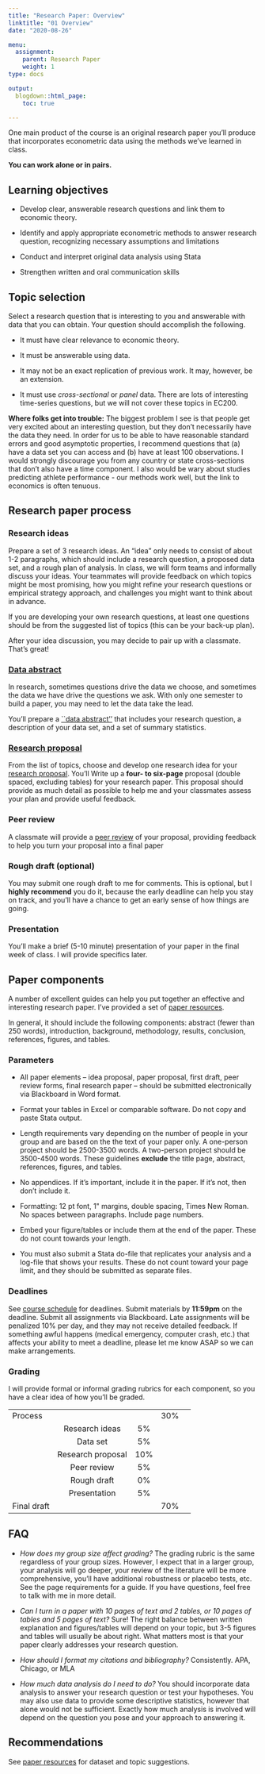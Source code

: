 ```yaml
---
title: "Research Paper: Overview"
linktitle: "01 Overview"
date: "2020-08-26"

menu:
  assignment:
    parent: Research Paper
    weight: 1
type: docs

output:
  blogdown::html_page:
    toc: true

---
```


One main product of the course is an original research paper you'll
produce that incorporates econometric data using the methods we've
learned in class. 

**You can work alone or in pairs.**

## Learning objectives {#learning-objectives .unnumbered}

-   Develop clear, answerable research questions and link them to
    economic theory.

-   Identify and apply appropriate econometric methods to answer
    research question, recognizing necessary assumptions and limitations

-   Conduct and interpret original data analysis using Stata

-   Strengthen written and oral communication skills

## Topic selection {#topic-selection .unnumbered}

Select a research question that is interesting to you and answerable
with data that you can obtain. Your question should accomplish the
following.

-   It must have clear relevance to economic theory.

-   It must be answerable using data.

-   It may not be an exact replication of previous work. It may,
    however, be an extension.

-   It must use *cross-sectional* or *panel* data. There are lots of
    interesting time-series questions, but we will not cover these
    topics in EC200.
    
**Where folks get into trouble:** The biggest problem I see is that people get very excited about an interesting question, but they don't necessarily have the data they need. In order for us to be able to have reasonable standard errors and good asymptotic properties, I recommend questions that (a) have a data set you can access and (b) have at least 100 observations. I would strongly discourage you from any country or state cross-sections that don't also have a time component. I also would be wary about studies predicting athlete performance - our methods work well, but the link to economics is often tenuous. 



## Research paper process {#research-paper-process .unnumbered}

### Research ideas {#research-ideas .unnumbered}

Prepare a set of 3 research ideas. An "idea" only needs to consist of
about 1-2 paragraphs, which should include a research question, a
proposed data set, and a rough plan of analysis. In class, we will form
teams and informally discuss your ideas. Your teammates will provide
feedback on which topics might be most promising, how you might refine
your research questions or empirical strategy approach, and challenges
you might want to think about in advance.

If you are developing your own research questions, at least one
questions should be from the suggested list of topics (this can be your
back-up plan).

After your idea discussion, you may decide to pair up with a classmate.
That's great!

### [Data abstract](../data-abstract)  {#data-preparation .unnumbered}

In research, sometimes questions drive the data we choose, and sometimes
the data we have drive the questions we ask. With only one semester to
build a paper, you may need to let the data take the lead. 

You'll prepare a [``data abstract''](../data-abstract) that includes your research question, a description of your data set, and a set of summary statistics.

### [Research proposal](../research-proposal)  {#research-proposal .unnumbered}

From the list of topics, choose and develop one research idea for your
[research proposal](../research-proposal). You'll Write up a **four- to six-page** proposal (double
spaced, excluding tables) for your research paper. This proposal should
provide as much detail as possible to help me and your classmates assess your
plan and provide useful feedback.


### Peer review {#peer-review .unnumbered}
A classmate will provide a [peer review](../peer-review) of your proposal, providing
feedback to help you turn your proposal into a final paper

### Rough draft (optional)  {#rough-draft-optional .unnumbered}

You may submit one rough draft to me for comments. This is optional, but
I **highly recommend** you do it, because the early deadline can help
you stay on track, and you'll have a chance to get an early sense of how
things are going.

### Presentation {#presentation .unnumbered}

You'll make a brief (5-10 minute) presentation of your paper in the
final week of class. I will provide specifics later.

## Paper components  {#paper-components .unnumbered}

A number of excellent guides can help you put together an effective and
interesting research paper. I've provided a set of [paper resources](/bonus/paper-resources).

In general, it should include the following components: abstract (fewer
than 250 words), introduction, background, methodology, results,
conclusion, references, figures, and tables.

### Parameters {#parameters .unnumbered}

-   All paper elements -- idea proposal, paper proposal, first draft,
    peer review forms, final research paper -- should be submitted
    electronically via Blackboard in Word format.

-   Format your tables in Excel or comparable software. Do not copy and
    paste Stata output.

-   Length requirements vary depending on the number of people in your
    group and are based on the the text of your paper only. A one-person
    project should be 2500-3500 words. A two-person project should be
    3500-4500 words. These guidelines **exclude** the title page,
    abstract, references, figures, and tables.

-   No appendices. If it's important, include it in the paper. If it's
    not, then don't include it.

-   Formatting: 12 pt font, 1\" margins, double spacing, Times New
    Roman. No spaces between paragraphs. Include page numbers.

-   Embed your figure/tables or include them at the end of the paper.
    These do not count towards your length.

-   You must also submit a Stata do-file that replicates your analysis
    and a log-file that shows your results. These do not count toward
    your page limit, and they should be submitted as separate files.

### Deadlines {#deadlines .unnumbered}

See [course schedule](../../schedule) for deadlines. Submit materials by **11:59pm** on
the deadline. Submit all assignments via Blackboard. Late assignments
will be penalized 10\% per day, and they may not receive detailed
feedback. If something awful happens (medical emergency, computer crash,
etc.) that affects your ability to meet a deadline, please let me know
ASAP so we can make arrangements.

### Grading {#grading .unnumbered}

I will provide formal or informal grading rubrics for each component, so
you have a clear idea of how you'll be graded.


| |||| 
| :------------- | :----------: |  :----------: |  :----------: |  :----------: | 
|  Process 	|                            	|  	|  30\%|
|              		|Research ideas      	|5\% 	|   |
|             		| Data set          	 | 5\% 	|	|   
 |           		|Research proposal 	|  10\%   ||
|          		| Peer review        | 5\%    ||
|         		| Rough draft        | 0\%    ||
|        		| Presentation       | 5\%    ||
|  Final draft	|                          |  | 70\%|


## FAQ {#faq .unnumbered}


-   *How does my group size affect grading?* The grading rubric is the
    same regardless of your group sizes. However, I expect that in a
    larger group, your analysis will go deeper, your review of the
    literature will be more comprehensive, you'll have additional
    robustness or placebo tests, etc. See the page requirements for a
    guide. If you have questions, feel free to talk with me in more
    detail.

-   *Can I turn in a paper with 10 pages of text and 2 tables, or 10
    pages of tables and 5 pages of text?* Sure! The right balance
    between written explanation and figures/tables will depend on your
    topic, but 3-5 figures and tables will usually be about right. What
    matters most is that your paper clearly addresses your research
    question.

-   *How should I format my citations and bibliography?* Consistently.
    APA, Chicago, or MLA

-   *How much data analysis do I need to do?* You should incorporate
    data analysis to answer your research question or test your
    hypotheses. You may also use data to provide some descriptive
    statistics, however that alone would not be sufficient. Exactly how
    much analysis is involved will depend on the question you pose and
    your approach to answering it.

## Recommendations {#recommendations .unnumbered}

See [paper resources](/bonus/rp-resources) for dataset and topic suggestions.

